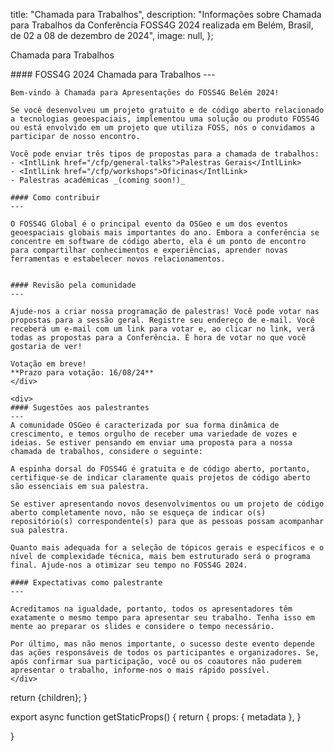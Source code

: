 
  title: "Chamada para Trabalhos",
  description: "Informações sobre Chamada para Trabalhos da Conferência FOSS4G 2024 realizada em Belém, Brasil, de 02 a 08 de dezembro de 2024",
  image: null,
};

<Heading bubble>Chamada para Trabalhos</Heading>

<div className="grid space-y-4 mt-4">
  <div className="grid md:grid-cols-2 gap-4">  
    <div className="">
    #### FOSS4G 2024 Chamada para Trabalhos
    ---

    Bem-vindo à Chamada para Apresentações do FOSS4G Belém 2024!

    Se você desenvolveu um projeto gratuito e de código aberto relacionado a tecnologias geoespaciais, implementou uma solução ou produto FOSS4G ou está envolvido em um projeto que utiliza FOSS, nós o convidamos a participar de nosso encontro.

    Você pode enviar três tipos de propostas para a chamada de trabalhos:
    - <IntlLink href="/cfp/general-talks">Palestras Gerais</IntlLink>
    - <IntlLink href="/cfp/workshops">Oficinas</IntlLink>
    - Palestras académicas _(coming soon!)_

    #### Como contribuir
    ---

    O FOSS4G Global é o principal evento da OSGeo e um dos eventos geoespaciais globais mais importantes do ano. Embora a conferência se concentre em software de código aberto, ela é um ponto de encontro para compartilhar conhecimentos e experiências, aprender novas ferramentas e estabelecer novos relacionamentos.


    #### Revisão pela comunidade
    ---

    Ajude-nos a criar nossa programação de palestras! Você pode votar nas propostas para a sessão geral. Registre seu endereço de e-mail. Você receberá um e-mail com um link para votar e, ao clicar no link, verá todas as propostas para a Conferência. É hora de votar no que você gostaria de ver!

    Votação em breve!
    **Prazo para votação: 16/08/24**
    </div>

    <div>
    #### Sugestões aos palestrantes
    ---
    A comunidade OSGeo é caracterizada por sua forma dinâmica de crescimento, e temos orgulho de receber uma variedade de vozes e ideias. Se estiver pensando em enviar uma proposta para a nossa chamada de trabalhos, considere o seguinte:

    A espinha dorsal do FOSS4G é gratuita e de código aberto, portanto, certifique-se de indicar claramente quais projetos de código aberto são essenciais em sua palestra.

    Se estiver apresentando novos desenvolvimentos ou um projeto de código aberto completamente novo, não se esqueça de indicar o(s) repositório(s) correspondente(s) para que as pessoas possam acompanhar sua palestra.

    Quanto mais adequada for a seleção de tópicos gerais e específicos e o nível de complexidade técnica, mais bem estruturado será o programa final. Ajude-nos a otimizar seu tempo no FOSS4G 2024.

    #### Expectativas como palestrante
    ---

    Acreditamos na igualdade, portanto, todos os apresentadores têm exatamente o mesmo tempo para apresentar seu trabalho. Tenha isso em mente ao preparar os slides e considere o tempo necessário.

    Por último, mas não menos importante, o sucesso deste evento depende das ações responsáveis de todos os participantes e organizadores. Se, após confirmar sua participação, você ou os coautores não puderem apresentar o trabalho, informe-nos o mais rápido possível.
    </div>

  </div>
</div>


  return <MdxLayout metadata={metadata}>{children}</MdxLayout>;
}

export async function getStaticProps() {
  return {
    props: {
      metadata
    },
  }

}
